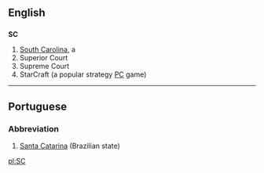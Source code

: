 ==English==

==={{abbreviation}}===
'''SC'''

#[[South Carolina]], a {{USstate}}
#Superior Court
#Supreme Court
#StarCraft (a popular strategy [[PC]] game)
----

==Portuguese==
===Abbreviation===
#[[Santa Catarina]] (Brazilian state)

[[pl:SC]]